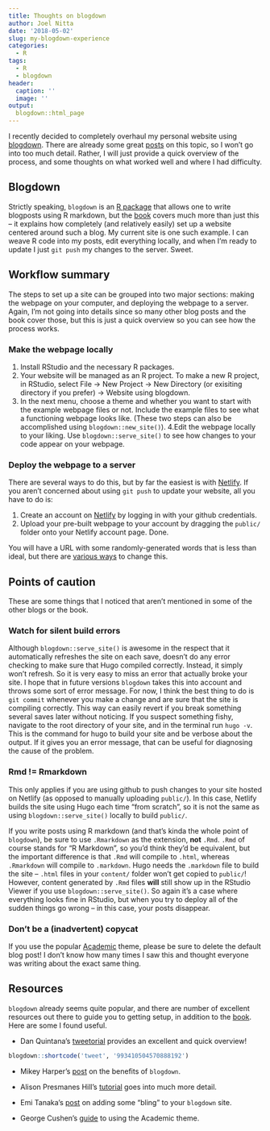 ```yaml
---
title: Thoughts on blogdown
author: Joel Nitta
date: '2018-05-02'
slug: my-blogdown-experience
categories:
  - R
tags:
  - R
  - blogdown
header:
  caption: ''
  image: ''
output:
  blogdown::html_page
---
```


I recently decided to completely overhaul my personal website using [blogdown](https://bookdown.org/yihui/blogdown/). There are already some great [posts](#resources) on this topic, so I won't go into too much detail. Rather, I will just provide a quick overview of the process, and some thoughts on what worked well and where I had difficulty.

## Blogdown

Strictly speaking, `blogdown` is an [R package](https://github.com/rstudio/blogdown) that allows one to write blogposts using R markdown, but the [book](https://bookdown.org/yihui/blogdown/) covers much more than just this -- it explains how completely (and relatively easily) set up a website centered around such a blog. My current site is one such example. I can weave R code into my posts, edit everything locally, and when I'm ready to update I just `git push` my changes to the server. Sweet.

## Workflow summary

The steps to set up a site can be grouped into two major sections: making the webpage on your computer, and deploying the webpage to a server. Again, I'm not going into details since so many other blog posts and the book cover those, but this is just a quick overview so you can see how the process works.

### Make the webpage locally

1. Install RStudio and the necessary R packages.
2. Your website will be managed as an R project. To make a new R project, in RStudio, select File -> New Project -> New Directory (or exisiting directory if you prefer) -> Website using blogdown.
3. In the next menu, choose a theme and whether you want to start with the example webpage files or not. Include the example files to see what a functioning webpage looks like. (These two steps can also be accomplished using `blogdown::new_site()`).
4.Edit the webpage locally to your liking. Use `blogdown::serve_site()` to see how changes to your code appear on your webpage.

### Deploy the webpage to a server

There are several ways to do this, but by far the easiest is with [Netlify](https://www.netlify.com/). If you aren't concerned about using `git push` to update your website, all you have to do is:

1. Create an account on [Netlify](https://www.netlify.com/) by logging in with your github credentials.
2. Upload your pre-built webpage to your account by dragging the `public/` folder onto your Netlify account page. Done. 

You will have a URL with some randomly-generated words that is less than ideal, but there are [various ways](https://bookdown.org/yihui/blogdown/domain-name.html#domain-name) to change this.

## Points of caution

These are some things that I noticed that aren't mentioned in some of the other blogs or the book.

### Watch for silent build errors

Although `blogdown::serve_site()` is awesome in the respect that it automatically refreshes the site on each save, doesn't do any error checking to make sure that Hugo compiled correctly. Instead, it simply won't refresh. So it is very easy to miss an error that actually broke your site. I hope that in future versions `blogdown` takes this into account and throws some sort of error message. For now, I think the best thing to do is `git commit` whenever you make a change and are sure that the site is compiling correctly. This way can easily revert if you break something several saves later without noticing. If you suspect something fishy, navigate to the root directory of your site, and in the terminal run `hugo -v`. This is the command for hugo to build your site and be verbose about the output. If it gives you an error message, that can be useful for diagnosing the cause of the problem.

### Rmd != Rmarkdown

This only applies if you are using github to push changes to your site hosted on Netlify (as opposed to manually uploading `public/`). In this case, Netlify builds the site using Hugo each time "from scratch", so it is not the same as using `blogdown::serve_site()` locally to build `public/`. 

If you write posts using R markdown (and that's kinda the whole point of `blogdown`), be sure to use `.Rmarkdown` as the extension, **not** `.Rmd`. `.Rmd` of course stands for "R Markdown", so you'd think they'd be equivalent, but the important difference is that `.Rmd` will compile to `.html`, whereas `.Rmarkdown` will compile to `.markdown`. Hugo needs the `.markdown` file to build the site -- `.html` files in your `content/` folder won't get copied to `public/`! However, content generated by `.Rmd` files **will** still show up in the RStudio Viewer if you use `blogdown::serve_site()`. So again it's a case where everything looks fine in RStudio, but when you try to deploy all of the sudden things go wrong -- in this case, your posts disappear.

### Don't be a (inadvertent) copycat
If you use the popular [Academic](https://github.com/gcushen/hugo-academic) theme, please be sure to delete the default blog post! I don't know how many times I saw this and thought everyone was writing about the exact same thing.

## Resources

`blogdown` already seems quite popular, and there are number of excellent resources out there to guide you to getting setup, in addition to the [book](https://bookdown.org/yihui/blogdown/). Here are some I found useful.

* Dan Quintana's [tweetorial](https://twitter.com/dsquintana/status/993410504570888192) provides an excellent and quick overview!

```r
blogdown::shortcode('tweet', '993410504570888192')
```

* Mikey Harper's [post](https://mikeyharper.uk/migrating-to-blogdown/) on the benefits of `blogdown`.

* Alison Presmanes Hill's [tutorial](https://alison.rbind.io/post/up-and-running-with-blogdown/) goes into much more detail.

* Emi Tanaka's [post](https://emitanaka.github.io/post/blogdowntutorial/) on adding some "bling" to your `blogdown` site.

* George Cushen's [guide](https://sourcethemes.com/academic/docs/) to using the Academic theme.